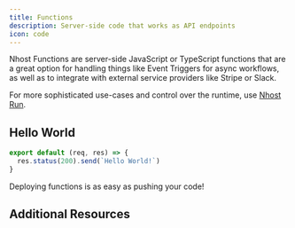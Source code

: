 ```yaml
---
title: Functions
description: Server-side code that works as API endpoints 
icon: code
---
```


Nhost Functions are server-side JavaScript or TypeScript functions that are a great option for handling things like Event Triggers for async workflows, as well as to integrate with external service providers like Stripe or Slack.

<Tip>For more sophisticated use-cases and control over the runtime, use [Nhost Run](/product/run).</Tip>

## Hello World

```js ./functions/hello-world.js
export default (req, res) => {
  res.status(200).send(`Hello World!`)
}
```

Deploying functions is as easy as pushing your code!

## Additional Resources

<CardGroup cols={2}>
  <Card title="Learn how to use Functions" href="/guides/functions/getting-started">
  </Card>
</CardGroup>

